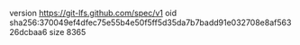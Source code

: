 version https://git-lfs.github.com/spec/v1
oid sha256:370049ef4dfec75e55b4e50f5ff5d35da7b7badd91e032708e8af56326dcbaa6
size 8365
